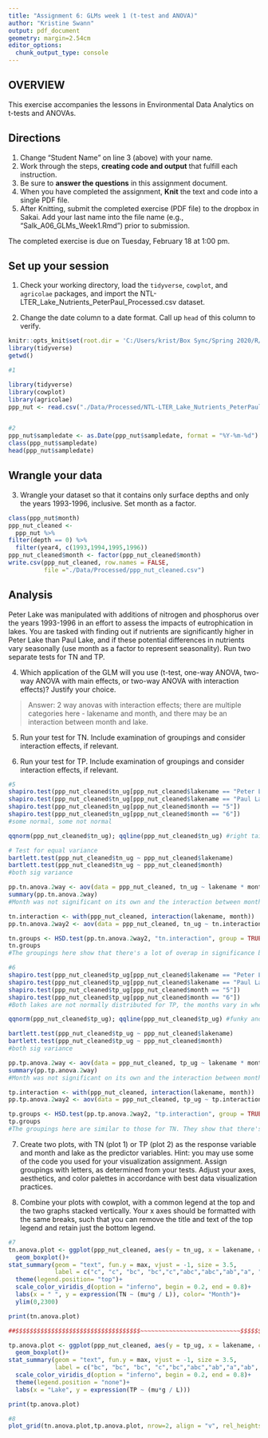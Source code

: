 ```yaml
---
title: "Assignment 6: GLMs week 1 (t-test and ANOVA)"
author: "Kristine Swann"
output: pdf_document
geometry: margin=2.54cm
editor_options: 
  chunk_output_type: console
---
```


## OVERVIEW

This exercise accompanies the lessons in Environmental Data Analytics on t-tests and ANOVAs. 

## Directions
1. Change "Student Name" on line 3 (above) with your name.
3. Work through the steps, **creating code and output** that fulfill each instruction.
4. Be sure to **answer the questions** in this assignment document.
6. When you have completed the assignment, **Knit** the text and code into a single PDF file.
8. After Knitting, submit the completed exercise (PDF file) to the dropbox in Sakai. Add your last name into the file name (e.g., "Salk_A06_GLMs_Week1.Rmd") prior to submission.

The completed exercise is due on Tuesday, February 18 at 1:00 pm.

## Set up your session

1. Check your working directory, load the `tidyverse`, `cowplot`, and `agricolae` packages, and import the NTL-LTER_Lake_Nutrients_PeterPaul_Processed.csv dataset. 

2. Change the date column to a date format. Call up `head` of this column to verify.

```r
knitr::opts_knit$set(root.dir = 'C:/Users/krist/Box Sync/Spring 2020/R/Environmental_Data_Analytics_2020')
library(tidyverse)
getwd()
```

```r
#1

library(tidyverse)
library(cowplot)
library(agricolae)
ppp_nut <- read.csv("./Data/Processed/NTL-LTER_Lake_Nutrients_PeterPaul_Processed.csv")


#2
ppp_nut$sampledate <- as.Date(ppp_nut$sampledate, format = "%Y-%m-%d")
class(ppp_nut$sampledate)
head(ppp_nut$sampledate)


```


## Wrangle your data

3. Wrangle your dataset so that it contains only surface depths and only the years 1993-1996, inclusive. Set month as a factor.
```r
class(ppp_nut$month)
ppp_nut_cleaned <- 
  ppp_nut %>%
filter(depth == 0) %>%
  filter(year4, c(1993,1994,1995,1996))
ppp_nut_cleaned$month <- factor(ppp_nut_cleaned$month)
write.csv(ppp_nut_cleaned, row.names = FALSE, 
          file ="./Data/Processed/ppp_nut_cleaned.csv")

```

## Analysis

Peter Lake was manipulated with additions of nitrogen and phosphorus over the years 1993-1996 in an effort to assess the impacts of eutrophication in lakes. You are tasked with finding out if nutrients are significantly higher in Peter Lake than Paul Lake, and if these potential differences in nutrients vary seasonally (use month as a factor to represent seasonality). Run two separate tests for TN and TP.

4. Which application of the GLM will you use (t-test, one-way ANOVA, two-way ANOVA with main effects, or two-way ANOVA with interaction effects)? Justify your choice.

> Answer: 2 way anovas with interaction effects; there are multiple categories here - lakename and month, and there may be an interaction between month and lake.

5. Run your test for TN. Include examination of groupings and consider interaction effects, if relevant.

6. Run your test for TP. Include examination of groupings and consider interaction effects, if relevant.

```r
#5
shapiro.test(ppp_nut_cleaned$tn_ug[ppp_nut_cleaned$lakename == "Peter Lake"])
shapiro.test(ppp_nut_cleaned$tn_ug[ppp_nut_cleaned$lakename == "Paul Lake"])
shapiro.test(ppp_nut_cleaned$tn_ug[ppp_nut_cleaned$month == "5"])
shapiro.test(ppp_nut_cleaned$tn_ug[ppp_nut_cleaned$month == "6"])
#some normal, some not normal

qqnorm(ppp_nut_cleaned$tn_ug); qqline(ppp_nut_cleaned$tn_ug) #right tailed

# Test for equal variance
bartlett.test(ppp_nut_cleaned$tn_ug ~ ppp_nut_cleaned$lakename)
bartlett.test(ppp_nut_cleaned$tn_ug ~ ppp_nut_cleaned$month)
#both sig variance

pp.tn.anova.2way <- aov(data = ppp_nut_cleaned, tn_ug ~ lakename * month)
summary(pp.tn.anova.2way)
#Month was not significant on its own and the interaction between month and lakename wasn't signficant either. There is a significant difference between Peter and Paul TN levels regardless of month monitored (Figure 1; ANOVA w interaction, F(1,187), p-value < 0.0001 for lakename; F(4, 187), p-value > 0.05 for month and lakename:month interaction). 

tn.interaction <- with(ppp_nut_cleaned, interaction(lakename, month))
pp.tn.anova.2way2 <- aov(data = ppp_nut_cleaned, tn_ug ~ tn.interaction)

tn.groups <- HSD.test(pp.tn.anova.2way2, "tn.interaction", group = TRUE)
tn.groups
#The groupings here show that there's a lot of overap in significance between months and lakes - ie the letters bleed between Peter Lake and Paul lake designations. This is hard to articulate, but if the months made a significant impact on the lake TN values, you shouldn't see letters b and c occurring in both Peter Lake and Paul Lake. 

#6
shapiro.test(ppp_nut_cleaned$tp_ug[ppp_nut_cleaned$lakename == "Peter Lake"])
shapiro.test(ppp_nut_cleaned$tp_ug[ppp_nut_cleaned$lakename == "Paul Lake"])
shapiro.test(ppp_nut_cleaned$tp_ug[ppp_nut_cleaned$month == "5"])
shapiro.test(ppp_nut_cleaned$tp_ug[ppp_nut_cleaned$month == "6"])
#Both lakes are not normally distributed for TP, the months vary in whether their distributions are normally distributed. 

qqnorm(ppp_nut_cleaned$tp_ug); qqline(ppp_nut_cleaned$tp_ug) #funky and super NOT normal distribution - right tailed

bartlett.test(ppp_nut_cleaned$tp_ug ~ ppp_nut_cleaned$lakename)
bartlett.test(ppp_nut_cleaned$tp_ug ~ ppp_nut_cleaned$month)
#both sig variance

pp.tp.anova.2way <- aov(data = ppp_nut_cleaned, tp_ug ~ lakename * month)
summary(pp.tp.anova.2way)
#Month was not significant on its own and the interaction between month and lakename wasn't signficant either - although the interaction was 'more' signficiant than that for TN. There is a significant difference between Peter and Paul TP levels regardless of month monitored (Figure 2; ANOVA w interaction, F(1,253), p-value < 0.0001 for lakename; F(4, 253), p-value > 0.05 for month and lakename:month interaction). 

tp.interaction <- with(ppp_nut_cleaned, interaction(lakename, month))
pp.tp.anova.2way2 <- aov(data = ppp_nut_cleaned, tp_ug ~ tp.interaction)

tp.groups <- HSD.test(pp.tp.anova.2way2, "tp.interaction", group = TRUE)
tp.groups
#The groupings here are similar to those for TN. They show that there's a lot of overap in significance between months and lakes - ie the letters bleed between Peter Lake and Paul lake designations. Here, they're slightly more split between the lakes, with all a's occurring in Peter, and all but one c occuring in Paul. I'm wondering if this relates to the slightly more (still not) significant interaction effect for TP. 

```

7. Create two plots, with TN (plot 1) or TP (plot 2) as the response variable and month and lake as the predictor variables. Hint: you may use some of the code you used for your visualization assignment. Assign groupings with letters, as determined from your tests. Adjust your axes, aesthetics, and color palettes in accordance with best data visualization practices.

8. Combine your plots with cowplot, with a common legend at the top and the two graphs stacked vertically. Your x axes should be formatted with the same breaks, such that you can remove the title and text of the top legend and retain just the bottom legend. 

```r
#7
tn.anova.plot <- ggplot(ppp_nut_cleaned, aes(y = tn_ug, x = lakename, color =  month)) +
  geom_boxplot()+
stat_summary(geom = "text", fun.y = max, vjust = -1, size = 3.5,
             label = c("c", "c", "bc", "bc","c","abc","abc","ab","a", "abc"), position = position_dodge(0.75), show.legend=FALSE)+
  theme(legend.position= "top")+
  scale_color_viridis_d(option = "inferno", begin = 0.2, end = 0.8)+
  labs(x = " ", y = expression(TN ~ (mu*g / L)), color= "Month")+
  ylim(0,2300)

print(tn.anova.plot)

##$$$$$$$$$$$$$$$$$$$$$$$$$$$$$$$$$$$~~~~~~~~~~~~~~~~~~~~~~~~~~~~$$$$$$$$$$$$$$$$$$$$$$$$$$$$$$$$$$$$$$$$$$$$$##

tp.anova.plot <- ggplot(ppp_nut_cleaned, aes(y = tp_ug, x = lakename, color =  month)) +
  geom_boxplot()+
stat_summary(geom = "text", fun.y = max, vjust = -1, size = 3.5,
             label = c("bc", "bc", "bc", "c","bc","abc","ab","a","ab", "ab"), position = position_dodge(0.75))+
  scale_color_viridis_d(option = "inferno", begin = 0.2, end = 0.8)+
  theme(legend.position = "none")+
  labs(x = "Lake", y = expression(TP ~ (mu*g / L)))

print(tp.anova.plot)

#8
plot_grid(tn.anova.plot,tp.anova.plot, nrow=2, align = "v", rel_heights = c(1.25, 1))
```




